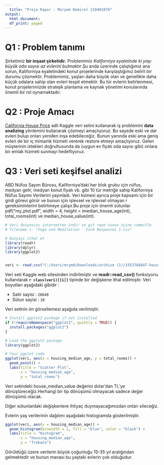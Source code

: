 ```yaml
---
  title: "Proje Rapor : Meryem Demirel 210401076"
output:
  html_document:
  df_print: paged
---
```

  
# Q1 : Problem tanımı
  
  Şirketimiz **bir inşaat şirketidir**. Problemimiz *Kaliforniya eyaletinde ki yaşı büyük oda sayısı az evlerini bulmaktır*.Şu anda üzerinde çalıştığımız ana sorun, Kaliforniya eyaletindeki konut projelerinde karşılaştığımız belirli bir durumu çözmektir. Problemimiz, yaşları daha büyük olan ve genellikle daha küçük odalara sahip olan evleri tespit etmektir. Bu tür evlerin belirlenmesi, konut projelerimizde stratejik planlama ve kaynak yönetimi konularında önemli bir rol oynamaktadır.
  
# Q2 : Proje Amacı 
[California House Price](https://www.kaggle.com/datasets/shibumohapatra/house-price/data) adli Kaggle veri setini kullanarak iş problemini  **data analizing** yöntemini kullanarak çözmeyi amaçlıyoruz. Bu sayede eski ve dar evleri bulup onları yeniden inşa edebileceğiz. Bunun yanında eski ama geniş evleri de bir iç mimarlık hizmeti vererek restore etmeyi amaçlıyoruz. Gelen müşterinin istekleri doğrultusunda da (uygun ev fiyatı oda sayısı gibi) onlara bir emlak hizmeti sunmayı hedefliyoruz.


# Q3 : Veri seti keşifsel analizi

ABD Nüfus Sayım Bürosu, Kaliforniya'daki her blok grubu için nüfus, medyan gelir, medyan konut fiyatı vb. gibi 10 tür metriğe sahip Kaliforniya Nüfus Sayımı Verilerini yayınladı. Veri kümesi ayrıca proje kapsamı için bir girdi görevi görür ve bunun için işlevsel ve işlevsel olmayan r gereksinimlerini belirtmeye çalışır.Bu proje için önemli sütunlar pdf("my_plot.pdf", width = 4, height = imedian_house_age(int), total_rooms(int) ve median_house_value(int). 

```r
# Veri dosyasını internetten indir ve git repo'sunun içine commitle
# filename <- "Yoga and Meditation - Form Responses 1.csv"

# Dosyayi ithal et
library(readr)
library(dplyr)
library(ggplot2)


veri <- read.csv("C:/Users/mrymd/Downloads/archive (1)/1553768847-housing.csv")
```

Veri seti Kaggle web sitesinden indirilmiştir ve **readr::read_csv()** fonksiyonu kullanılarak **`r class(veri)[[1]]`** tipinde bir değişkene ithal edilmiştir. Veri boyutları aşağıdaki gibidir :
  
- Satir sayisi : `20640`
- Sütun sayisi : `10`

Veri setinin ön görsellemesi aşağıda verilmiştir.

```r
# Install ggplot2 package if not installed
if (!requireNamespace("ggplot2", quietly = TRUE)) {
  install.packages("ggplot2")
}

# Load the ggplot2 package
library(ggplot2)

# Your ggplot code
ggplot(veri, aes(x = housing_median_age, y = total_rooms)) +
  geom_point() +
  labs(title = "Scatter Plot",
       x = "housing_median_age",
       y = "total_rooms")

```
Veri setindeki house_median_value değerini dolar'dan TL'ye dönüştüreceğiz.Herhangi bir tip dönüşümü olmayacak sadece değer dönüşümü olacak. 

Diğer sütunlardaki değişkenlere ihtiyaç duymayacağımızdan onları sileceğiz.

Evlerin yaş verilerinin dağılımı aşağıdaki histogramda gösterilmiştir.
```r
ggplot(veri, aes(x = housing_median_age)) +
  geom_histogram(binwidth = 1, fill = "blue", color = "black") +
  labs(title = "Histogram",
       x = "housing_median_age",
       y = "frekans")
```

Görüldüğü üzere verilerin büyük çoğunluğu 15-35 yıl aralığından gelmektedir ve bunun manası bu yaştaki evlerin çok olduğudur. 
